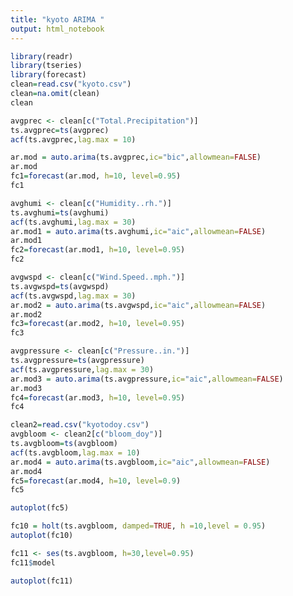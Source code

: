 ---
title: "kyoto ARIMA "
output: html_notebook
---

```{r}
library(readr)
library(tseries)
library(forecast)
clean=read.csv("kyoto.csv")
clean=na.omit(clean)
clean
```
```{r}
avgprec <- clean[c("Total.Precipitation")]
ts.avgprec=ts(avgprec)
acf(ts.avgprec,lag.max = 10)
```
```{r}
ar.mod = auto.arima(ts.avgprec,ic="bic",allowmean=FALSE)
ar.mod
fc1=forecast(ar.mod, h=10, level=0.95)
fc1

```
```{r}
avghumi <- clean[c("Humidity..rh.")]
ts.avghumi=ts(avghumi)
acf(ts.avghumi,lag.max = 30)
ar.mod1 = auto.arima(ts.avghumi,ic="aic",allowmean=FALSE)
ar.mod1
fc2=forecast(ar.mod1, h=10, level=0.95)
fc2
```

```{r}
avgwspd <- clean[c("Wind.Speed..mph.")]
ts.avgwspd=ts(avgwspd)
acf(ts.avgwspd,lag.max = 30)
ar.mod2 = auto.arima(ts.avgwspd,ic="aic",allowmean=FALSE)
ar.mod2
fc3=forecast(ar.mod2, h=10, level=0.95)
fc3
```

```{r}
avgpressure <- clean[c("Pressure..in.")]
ts.avgpressure=ts(avgpressure)
acf(ts.avgpressure,lag.max = 30)
ar.mod3 = auto.arima(ts.avgpressure,ic="aic",allowmean=FALSE)
ar.mod3
fc4=forecast(ar.mod3, h=10, level=0.95)
fc4
```

```{r}
clean2=read.csv("kyotodoy.csv")
avgbloom <- clean2[c("bloom_doy")]
ts.avgbloom=ts(avgbloom)
acf(ts.avgbloom,lag.max = 10)
ar.mod4 = auto.arima(ts.avgbloom,ic="aic",allowmean=FALSE)
ar.mod4
fc5=forecast(ar.mod4, h=10, level=0.9)
fc5

```
```{r}
autoplot(fc5)
```
```{r}
fc10 = holt(ts.avgbloom, damped=TRUE, h =10,level = 0.95)
autoplot(fc10)
```

```{r}
fc11 <- ses(ts.avgbloom, h=30,level=0.95)
fc11$model
```

```{r}
autoplot(fc11)
```

